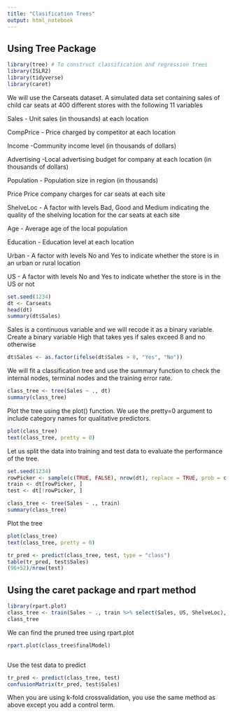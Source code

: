```yaml
---
title: "Clasification Trees"
output: html_notebook
---
```


## Using Tree Package 

```r
library(tree) # To construct classification and regression trees
library(ISLR2)
library(tidyverse)
library(caret)
```

We will use the Carseats dataset. A simulated data set containing sales of child car seats at 400 different stores with the following 11 variables

Sales - Unit sales (in thousands) at each location

CompPrice - Price charged by competitor at each location

Income -Community income level (in thousands of dollars)

Advertising -Local advertising budget for company at each location (in thousands of dollars)

Population - Population size in region (in thousands)

Price
Price company charges for car seats at each site

ShelveLoc - A factor with levels Bad, Good and Medium indicating the quality of the shelving location for the car seats at each site

Age - Average age of the local population

Education - Education level at each location

Urban - A factor with levels No and Yes to indicate whether the store is in an urban or rural location

US - A factor with levels No and Yes to indicate whether the store is in the US or not

```r
set.seed(1234)
dt <- Carseats
head(dt)
summary(dt$Sales)
```
Sales is a continuous variable and we will recode it as a binary variable. Create a binary variable High that takes yes if sales exceed 8 and no otherwise

```r
dt$Sales <- as.factor(ifelse(dt$Sales > 8, "Yes", "No"))
```

We will fit a classification tree and use the summary function to check the internal nodes, terminal nodes and the training error rate.  

```r
class_tree <- tree(Sales ~ ., dt)
summary(class_tree)
```
Plot the tree using the plot() function. We use the pretty=0 argument to include category names for qualitative predictors. 

```r
plot(class_tree)
text(class_tree, pretty = 0)
```

Let us split the data into training and test data to evaluate the performance of the tree. 

```r
set.seed(1234)
rowPicker <- sample(c(TRUE, FALSE), nrow(dt), replace = TRUE, prob = c(.5, .5))
train <- dt[rowPicker, ]
test <- dt[!rowPicker, ]
```

```r
class_tree <- tree(Sales ~ ., train)
summary(class_tree)
```
Plot the tree

```r
plot(class_tree)
text(class_tree, pretty = 0)
```


```r
tr_pred <- predict(class_tree, test, type = "class")
table(tr_pred, test$Sales)
(96+52)/nrow(test)
```

## Using the caret package and rpart method

```r
library(rpart.plot)
class_tree <- train(Sales ~ ., train %>% select(Sales, US, ShelveLoc), method = "rpart")
class_tree
```
We can find the pruned tree using rpart.plot

```r
rpart.plot(class_tree$finalModel)
```

```r

```
Use the test data to predict 

```r
tr_pred <- predict(class_tree, test)
confusionMatrix(tr_pred, test$Sales)
```
When you are using k-fold crossvalidation, you use the same method as above except you add a control term. 




